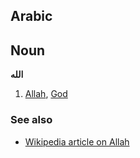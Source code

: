 ==Arabic==
==Noun==
'''الله'''

# [[Allah]], [[God]]

===See also===
*[[w:Allah|Wikipedia article on Allah]]